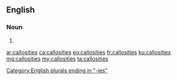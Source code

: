 ==English==

===Noun===
{{head|en|noun plural form}}

# {{plural of|callosity|lang=en}}

[[Category:English plurals ending in "-ies"]]

[[ar:callosities]]
[[ca:callosities]]
[[eo:callosities]]
[[fr:callosities]]
[[ku:callosities]]
[[mg:callosities]]
[[my:callosities]]
[[ta:callosities]]